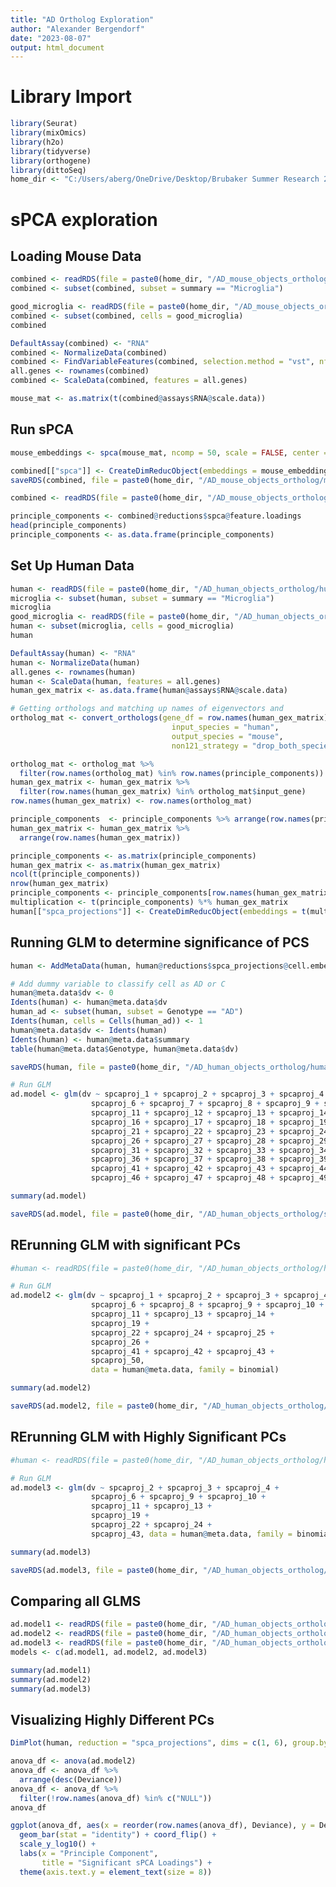---
title: "AD Ortholog Exploration"
author: "Alexander Bergendorf"
date: "2023-08-07"
output: html_document
---


# Library Import
```{r}
library(Seurat)
library(mixOmics)
library(h2o)
library(tidyverse)
library(orthogene)
library(dittoSeq)
home_dir <- "C:/Users/aberg/OneDrive/Desktop/Brubaker Summer Research 2023"
```

# sPCA exploration
## Loading Mouse Data
```{r}
combined <- readRDS(file = paste0(home_dir, "/AD_mouse_objects_ortholog/mouse_adwt_labeled.RData"))
combined <- subset(combined, subset = summary == "Microglia")
```

```{r}
good_microglia <- readRDS(file = paste0(home_dir, "/AD_mouse_objects_ortholog/good_microglia_barcodes.RData"))
combined <- subset(combined, cells = good_microglia)
combined
```

```{r}
DefaultAssay(combined) <- "RNA"
combined <- NormalizeData(combined)
combined <- FindVariableFeatures(combined, selection.method = "vst", nfeatures = 3000)
all.genes <- rownames(combined)
combined <- ScaleData(combined, features = all.genes)
```


```{r}
mouse_mat <- as.matrix(t(combined@assays$RNA@scale.data))
```

## Run sPCA
```{r}
mouse_embeddings <- spca(mouse_mat, ncomp = 50, scale = FALSE, center = FALSE)
```



```{r}
combined[["spca"]] <- CreateDimReducObject(embeddings = mouse_embeddings$x, loadings = mouse_embeddings$rotation, key = "spca")
saveRDS(combined, file = paste0(home_dir, "/AD_mouse_objects_ortholog/mouse_spca_loadings.RData"))
```
```{r}
combined <- readRDS(file = paste0(home_dir, "/AD_mouse_objects_ortholog/mouse_spca_loadings.RData"))
```




```{r}
principle_components <- combined@reductions$spca@feature.loadings
head(principle_components)
principle_components <- as.data.frame(principle_components)
```



## Set Up Human Data
```{r}
human <- readRDS(file = paste0(home_dir, "/AD_human_objects_ortholog/human_adwt_labeled_ortholog.RData"))
microglia <- subset(human, subset = summary == "Microglia")
microglia
good_microglia <- readRDS(file = paste0(home_dir, "/AD_human_objects_ortholog/good_microglia_barcodes.RData"))
human <- subset(microglia, cells = good_microglia)
human
```

```{r}
DefaultAssay(human) <- "RNA"
human <- NormalizeData(human)
all.genes <- rownames(human)
human <- ScaleData(human, features = all.genes)
human_gex_matrix <- as.data.frame(human@assays$RNA@scale.data)
```



```{r}
# Getting orthologs and matching up names of eigenvectors and 
ortholog_mat <- convert_orthologs(gene_df = row.names(human_gex_matrix),
                                    input_species = "human",
                                    output_species = "mouse",
                                    non121_strategy = "drop_both_species")

ortholog_mat <- ortholog_mat %>%
  filter(row.names(ortholog_mat) %in% row.names(principle_components))
human_gex_matrix <- human_gex_matrix %>%
  filter(row.names(human_gex_matrix) %in% ortholog_mat$input_gene)
row.names(human_gex_matrix) <- row.names(ortholog_mat)

principle_components  <- principle_components %>% arrange(row.names(principle_components))
human_gex_matrix <- human_gex_matrix %>%
  arrange(row.names(human_gex_matrix))
```




```{r}
principle_components <- as.matrix(principle_components)
human_gex_matrix <- as.matrix(human_gex_matrix)
ncol(t(principle_components))
nrow(human_gex_matrix)
principle_components <- principle_components[row.names(human_gex_matrix),]
multiplication <- t(principle_components) %*% human_gex_matrix
human[["spca_projections"]] <- CreateDimReducObject(embeddings = t(multiplication), key = "spca_proj")
```


## Running GLM to determine significance of PCS
```{r}
human <- AddMetaData(human, human@reductions$spca_projections@cell.embeddings, col.name = colnames(human@reductions$spca_projections@cell.embeddings))
```

```{r}
# Add dummy variable to classify cell as AD or C
human@meta.data$dv <- 0
Idents(human) <- human@meta.data$dv
human_ad <- subset(human, subset = Genotype == "AD")
Idents(human, cells = Cells(human_ad)) <- 1
human@meta.data$dv <- Idents(human)
Idents(human) <- human@meta.data$summary
table(human@meta.data$Genotype, human@meta.data$dv)
```


```{r}
saveRDS(human, file = paste0(home_dir, "/AD_human_objects_ortholog/human_mouse_proj_spca.RData"))
```


```{r}
# Run GLM
ad.model <- glm(dv ~ spcaproj_1 + spcaproj_2 + spcaproj_3 + spcaproj_4 + spcaproj_5 + 
                  spcaproj_6 + spcaproj_7 + spcaproj_8 + spcaproj_9 + spcaproj_10 +
                  spcaproj_11 + spcaproj_12 + spcaproj_13 + spcaproj_14 + spcaproj_15 +
                  spcaproj_16 + spcaproj_17 + spcaproj_18 + spcaproj_19 + spcaproj_20 +
                  spcaproj_21 + spcaproj_22 + spcaproj_23 + spcaproj_24 + spcaproj_25 +
                  spcaproj_26 + spcaproj_27 + spcaproj_28 + spcaproj_29 + spcaproj_30 +
                  spcaproj_31 + spcaproj_32 + spcaproj_33 + spcaproj_34 + spcaproj_35 +
                  spcaproj_36 + spcaproj_37 + spcaproj_38 + spcaproj_39 + spcaproj_40 +
                  spcaproj_41 + spcaproj_42 + spcaproj_43 + spcaproj_44 + spcaproj_45 +
                  spcaproj_46 + spcaproj_47 + spcaproj_48 + spcaproj_49 + spcaproj_50, data = human@meta.data, family = binomial)
```

```{r}
summary(ad.model)
```

```{r}
saveRDS(ad.model, file = paste0(home_dir, "/AD_human_objects_ortholog/spca_glm.RData"))
```

## RErunning GLM with significant PCs
```{r}
#human <- readRDS(file = paste0(home_dir, "/AD_human_objects_ortholog/human_mouse_proj_spca.RData"))
```

```{r}
# Run GLM
ad.model2 <- glm(dv ~ spcaproj_1 + spcaproj_2 + spcaproj_3 + spcaproj_4 + 
                  spcaproj_6 + spcaproj_8 + spcaproj_9 + spcaproj_10 +
                  spcaproj_11 + spcaproj_13 + spcaproj_14 +
                  spcaproj_19 +
                  spcaproj_22 + spcaproj_24 + spcaproj_25 +
                  spcaproj_26 +
                  spcaproj_41 + spcaproj_42 + spcaproj_43 +
                  spcaproj_50,
                  data = human@meta.data, family = binomial)
```

```{r}
summary(ad.model2)
```

```{r}
saveRDS(ad.model2, file = paste0(home_dir, "/AD_human_objects_ortholog/spca_glm2.RData"))
```

## RErunning GLM with Highly Significant PCs
```{r}
#human <- readRDS(file = paste0(home_dir, "/AD_human_objects_ortholog/human_mouse_proj_spca.RData"))
```


```{r}
# Run GLM
ad.model3 <- glm(dv ~ spcaproj_2 + spcaproj_3 + spcaproj_4 +
                  spcaproj_6 + spcaproj_9 + spcaproj_10 +
                  spcaproj_11 + spcaproj_13 +
                  spcaproj_19 + 
                  spcaproj_22 + spcaproj_24 +
                  spcaproj_43, data = human@meta.data, family = binomial)
```

```{r}
summary(ad.model3)
```

```{r}
saveRDS(ad.model3, file = paste0(home_dir, "/AD_human_objects_ortholog/spca_glm3.RData"))
```

## Comparing all GLMS
```{r}
ad.model1 <- readRDS(file = paste0(home_dir, "/AD_human_objects_ortholog/spca_glm.RData"))
ad.model2 <- readRDS(file = paste0(home_dir, "/AD_human_objects_ortholog/spca_glm2.RData"))
ad.model3 <- readRDS(file = paste0(home_dir, "/AD_human_objects_ortholog/spca_glm3.RData"))
models <- c(ad.model1, ad.model2, ad.model3)
```

```{r}
summary(ad.model1)
summary(ad.model2)
summary(ad.model3)
```

## Visualizing Highly Different PCs



```{r}
DimPlot(human, reduction = "spca_projections", dims = c(1, 6), group.by = "Genotype")
```

```{r}
anova_df <- anova(ad.model2)
anova_df <- anova_df %>%
  arrange(desc(Deviance))
anova_df <- anova_df %>%
  filter(!row.names(anova_df) %in% c("NULL"))
anova_df
```


```{r}
ggplot(anova_df, aes(x = reorder(row.names(anova_df), Deviance), y = Deviance)) + 
  geom_bar(stat = "identity") + coord_flip() +
  scale_y_log10() + 
  labs(x = "Principle Component",
       title = "Significant sPCA Loadings") + 
  theme(axis.text.y = element_text(size = 8))
```

